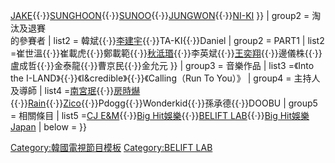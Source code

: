 {{Navbox
| name = I-LAND
| title = [[I-LAND]]
| titlestyle = 
| groupstyle = 
| abovestyle = 
| belowstyle = 
| state = {{{state|autocollapse}}}
| above = 
| group1 = [[ENHYPEN]]
| list1 = {{Navbox subgroup
| groupstyle = 
| group1 = 
| list1 = [[李羲承|HEESEUNG]]{{·}}[[朴綜星|JAY]]{{·}}[[沈載倫|JAKE]]{{·}}[[朴成訓|SUNGHOON]]{{·}}[[金善禹|SUNOO]]{{·}}[[梁禎元|JUNGWON]]{{·}}[[西村力|NI-KI]]
}}
| group2 = 淘汰及退賽<br>的參賽者
| list2 = {{Navbox subgroup
| groupstyle = 
| group1 = PART2
| list1 =K{{·}}韓斌{{·}}[[李建宇]]{{·}}TA-KI{{·}}Daniel
| group2 = PART1
| list2 =崔世溫{{·}}崔載虎{{·}}鄭載範{{·}}[[秋泜瑉]]{{·}}李英斌{{·}}[[王奕翔]]{{·}}邊儀株{{·}}盧成哲{{·}}金泰龍{{·}}曹京民{{·}}金允元
}}
| group3 = 音樂作品
| list3 =《Into the I-LAND》{{·}}《I&credible》{{·}}《Calling（Run To You）》
| group4 = 主持人及導師
| list4 =[[南宮珉]]{{·}}[[房時爀]]{{·}}[[Rain]]{{·}}[[Zico (歌手)|Zico]]{{·}}Pdogg{{·}}Wonderkid{{·}}孫承德{{·}}DOOBU
| group5 = 相關條目
| list5 =[[CJ E&M]]{{·}}[[Big Hit娛樂]]{{·}}[[BELIFT LAB]]{{·}}[[Big Hit娛樂 Japan]]
| below =
}}
<noinclude>
[[Category:韓國電視節目模板]]
[[Category:BELIFT LAB]]
</noinclude>